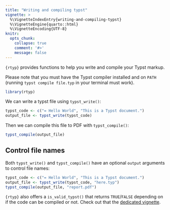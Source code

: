 ```yaml
---
title: "Writing and compiling typst"
vignette: >
  %\VignetteIndexEntry{writing-and-compiling-typst}
  %\VignetteEngine{quarto::html}
  %\VignetteEncoding{UTF-8}
knitr:
  opts_chunk:
    collapse: true
    comment: '#>'
    message: false
---
```


`{rtyp}` provides functions to help you write and compile your Typst markup. 

Please note that you must have the Typst compiler installed and on `PATH` (running `typst compile file.typ` in your terminal must work).

```r
library(rtyp)
```

We can write a typst file using `typst_write()`:

```r
typst_code <- c("= Hello World", "This is a Typst document.")
output_file <- typst_write(typst_code)
```

Then we can compile this file to PDF with `typst_compile()`:

```r
typst_compile(output_file)
```

## Control file names

Both `typst_write()` and `typst_compile()` have an optional `output` arguments to control file names:

```r
typst_code <- c("= Hello World", "This is a Typst document.")
output_file <- typst_write(typst_code, "here.typ")
typst_compile(output_file, "report.pdf")
```

`{rtyp}` also offers a `is_valid_typst()` that returns `TRUE`/`FALSE` depending on if the code can be compiled or not. Check out that the [dedicated vignette](../typst-validation.hml).

